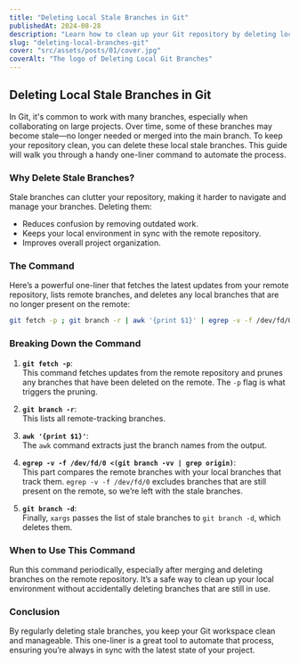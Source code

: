 ```yaml
---
title: "Deleting Local Stale Branches in Git"
publishedAt: 2024-08-28
description: "Learn how to clean up your Git repository by deleting local stale branches with a simple command. Keep your workspace organized and in sync with the remote repository."
slug: "deleting-local-branches-git"
cover: "src/assets/posts/01/cover.jpg"
coverAlt: "The logo of Deleting Local Git Branches"
---
```



## Deleting Local Stale Branches in Git

In Git, it's common to work with many branches, especially when collaborating on large projects. Over time, some of these branches may become stale—no longer needed or merged into the main branch. To keep your repository clean, you can delete these local stale branches. This guide will walk you through a handy one-liner command to automate the process.

### Why Delete Stale Branches?

Stale branches can clutter your repository, making it harder to navigate and manage your branches. Deleting them:

- Reduces confusion by removing outdated work.
- Keeps your local environment in sync with the remote repository.
- Improves overall project organization.

### The Command

Here’s a powerful one-liner that fetches the latest updates from your remote repository, lists remote branches, and deletes any local branches that are no longer present on the remote:

```bash
git fetch -p ; git branch -r | awk '{print $1}' | egrep -v -f /dev/fd/0 <(git branch -vv | grep origin) | awk '{print $1}' | xargs git branch -d
```

### Breaking Down the Command

1. **`git fetch -p`**:  
   This command fetches updates from the remote repository and prunes any branches that have been deleted on the remote. The `-p` flag is what triggers the pruning.

2. **`git branch -r`**:  
   This lists all remote-tracking branches.

3. **`awk '{print $1}'`**:  
   The `awk` command extracts just the branch names from the output.

4. **`egrep -v -f /dev/fd/0 <(git branch -vv | grep origin)`**:  
   This part compares the remote branches with your local branches that track them. `egrep -v -f /dev/fd/0` excludes branches that are still present on the remote, so we’re left with the stale branches.

5. **`git branch -d`**:  
   Finally, `xargs` passes the list of stale branches to `git branch -d`, which deletes them.

### When to Use This Command

Run this command periodically, especially after merging and deleting branches on the remote repository. It’s a safe way to clean up your local environment without accidentally deleting branches that are still in use.

### Conclusion

By regularly deleting stale branches, you keep your Git workspace clean and manageable. This one-liner is a great tool to automate that process, ensuring you’re always in sync with the latest state of your project.

